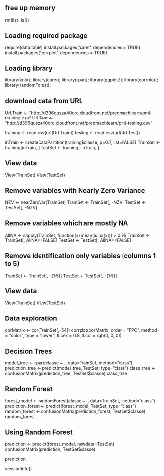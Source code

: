 ## free up memory
rm(list=ls())

## Loading required package
require(data.table)
install.packages('caret', dependencies = TRUE)
install.packages('corrplot', dependencies = TRUE)

## Loading library
library(knitr);
library(caret); 
library(rpart);
library(ggplot2);
library(corrplot);
library(randomForest);

## download data from URL
Url.Train <- "http://d396qusza40orc.cloudfront.net/predmachlearn/pml-training.csv"
Url.Test  <- "http://d396qusza40orc.cloudfront.net/predmachlearn/pml-testing.csv"

training <- read.csv(url(Url.Train))
testing  <- read.csv(url(Url.Test))

inTrain  <- createDataPartition(training$classe, p=0.7, list=FALSE)
TrainSet <- training[inTrain, ]
TestSet  <- training[-inTrain, ]

## View data
View(TrainSet)
View(TestSet)

## Remove variables with Nearly Zero Variance
NZV <- nearZeroVar(TrainSet)
TrainSet <- TrainSet[, -NZV]
TestSet  <- TestSet[, -NZV]

## Remove variables which are mostly NA
AllNA    <- sapply(TrainSet, function(x) mean(is.na(x))) > 0.95
TrainSet <- TrainSet[, AllNA==FALSE]
TestSet  <- TestSet[, AllNA==FALSE]

## Remove identification only variables (columns 1 to 5)
TrainSet <- TrainSet[, -(1:5)]
TestSet  <- TestSet[, -(1:5)]

## View data
View(TrainSet)
View(TestSet)

## Data exploration
corMatrix <- cor(TrainSet[,-54])
corrplot(corMatrix, order = "FPC", method = "color", type = "lower", tl.cex = 0.8, tl.col = rgb(0, 0, 0))

## Decision Trees
model_tree <- rpart(classe ~ ., data=TrainSet, method="class")
prediction_tree <- predict(model_tree, TestSet, type="class")
class_tree <- confusionMatrix(prediction_tree, TestSet$classe)
class_tree

## Random Forest
forest_model <- randomForest(classe ~ ., data=TrainSet, method="class")
prediction_forest <- predict(forest_model, TestSet, type="class")
random_forest <- confusionMatrix(prediction_forest, TestSet$classe)
random_forest

## Using Random Forest
prediction <- predict(forest_model, newdata=TestSet)
confusionMatrix(prediction, TestSet$classe)

prediction

sessionInfo()
